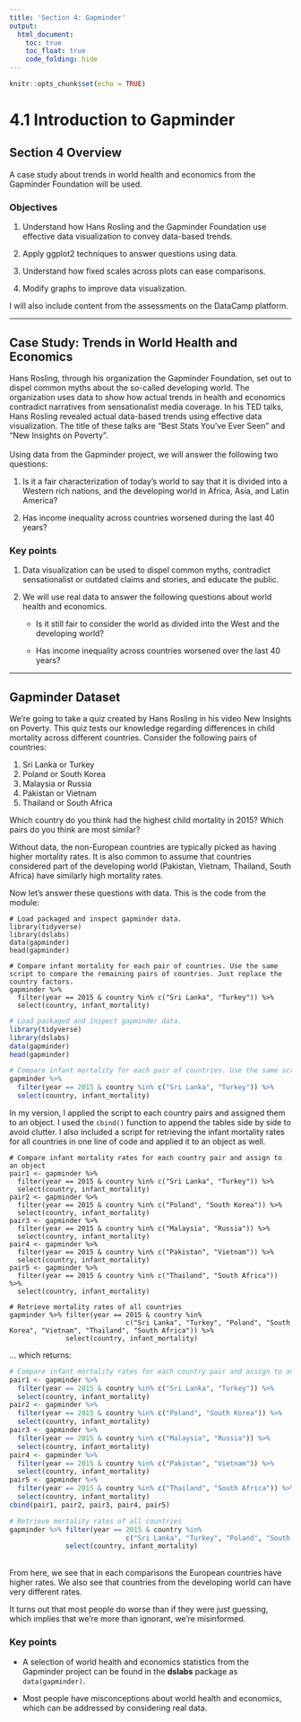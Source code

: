 ```yaml
---
title: 'Section 4: Gapminder'
output:
  html_document:
    toc: true
    toc_float: true
    code_folding: hide
---
```


```r
knitr::opts_chunk$set(echo = TRUE)
```

# 4.1 Introduction to Gapminder

## Section 4 Overview

A case study about trends in world health and economics from the Gapminder Foundation will be used.

### Objectives

1.  Understand how Hans Rosling and the Gapminder Foundation use effective data visualization to convey data-based trends.

2.  Apply ggplot2 techniques to answer questions using data.

3.  Understand how fixed scales across plots can ease comparisons.

4.  Modify graphs to improve data visualization.

I will also include content from the assessments on the DataCamp platform.\

------------------------------------------------------------------------

## Case Study: Trends in World Health and Economics

Hans Rosling, through his organization the Gapminder Foundation, set out to dispel common myths about the so-called developing world. The organization uses data to show how actual trends in health and economics contradict narratives from sensationalist media coverage. In his TED talks, Hans Rosling revealed actual data-based trends using effective data visualization. The title of these talks are "Best Stats You've Ever Seen" and "New Insights on Poverty". \
\
Using data from the Gapminder project, we will answer the following two questions:

1.  Is it a fair characterization of today's world to say that it is divided into a Western rich nations, and the developing world in Africa, Asia, and Latin America?

2.  Has income inequality across countries worsened during the last 40 years?

### Key points

1.  Data visualization can be used to dispel common myths, contradict sensationalist or outdated claims and stories, and educate the public.

2.  We will use real data to answer the following questions about world health and economics.

    -   Is it still fair to consider the world as divided into the West and the developing world?

    -   Has income inequality across countries worsened over the last 40 years?\

------------------------------------------------------------------------

## Gapminder Dataset

We're going to take a quiz created by Hans Rosling in his video New Insights on Poverty. This quiz tests our knowledge regarding differences in child mortality across different countries. Consider the following pairs of countries:\

1.  Sri Lanka or Turkey
2.  Poland or South Korea
3.  Malaysia or Russia
4.  Pakistan or Vietnam
5.  Thailand or South Africa

Which country do you think had the highest child mortality in 2015? Which pairs do you think are most similar? \

Without data, the non-European countries are typically picked as having higher mortality rates. It is also common to assume that countries considered part of the developing world (Pakistan, Vietnam, Thailand, South Africa) have similarly high mortality rates. \

Now let's answer these questions with data. This is the code from the module:

    # Load packaged and inspect gapminder data.
    library(tidyverse)
    library(dslabs)
    data(gapminder)
    head(gapminder)

    # Compare infant mortality for each pair of countries. Use the same script to compare the remaining pairs of countries. Just replace the country factors. 
    gapminder %>%
      filter(year == 2015 & country %in% c("Sri Lanka", "Turkey")) %>%
      select(country, infant_mortality)

```r
# Load packaged and inspect gapminder data.
library(tidyverse)
library(dslabs)
data(gapminder)
head(gapminder)

# Compare infant mortality for each pair of countries. Use the same script to compare the remaining pairs of countries. Just replace the country factors. 
gapminder %>%
  filter(year == 2015 & country %in% c("Sri Lanka", "Turkey")) %>%
  select(country, infant_mortality)
```

In my version, I applied the script to each country pairs and assigned them to an object. I used the `cbind()` function to append the tables side by side to avoid clutter. I also included a script for retrieving the infant mortality rates for all countries in one line of code and applied it to an object as well. \

    # Compare infant mortality rates for each country pair and assign to an object
    pair1 <- gapminder %>%
      filter(year == 2015 & country %in% c("Sri Lanka", "Turkey")) %>%
      select(country, infant_mortality)
    pair2 <- gapminder %>%
      filter(year == 2015 & country %in% c("Poland", "South Korea")) %>%
      select(country, infant_mortality)
    pair3 <- gapminder %>%
      filter(year == 2015 & country %in% c("Malaysia", "Russia")) %>%
      select(country, infant_mortality)
    pair4 <- gapminder %>%
      filter(year == 2015 & country %in% c("Pakistan", "Vietnam")) %>%
      select(country, infant_mortality)
    pair5 <- gapminder %>%
      filter(year == 2015 & country %in% c("Thailand", "South Africa")) %>%
      select(country, infant_mortality)
      
    # Retrieve mortality rates of all countries
    gapminder %>% filter(year == 2015 & country %in% 
                                 c("Sri Lanka", "Turkey", "Poland", "South Korea", "Vietnam", "Thailand", "South Africa")) %>% 
                  select(country, infant_mortality)

... which returns:

```r
# Compare infant mortality rates for each country pair and assign to an object
pair1 <- gapminder %>%
  filter(year == 2015 & country %in% c("Sri Lanka", "Turkey")) %>%
  select(country, infant_mortality)
pair2 <- gapminder %>%
  filter(year == 2015 & country %in% c("Poland", "South Korea")) %>%
  select(country, infant_mortality)
pair3 <- gapminder %>%
  filter(year == 2015 & country %in% c("Malaysia", "Russia")) %>%
  select(country, infant_mortality)
pair4 <- gapminder %>%
  filter(year == 2015 & country %in% c("Pakistan", "Vietnam")) %>%
  select(country, infant_mortality)
pair5 <- gapminder %>%
  filter(year == 2015 & country %in% c("Thailand", "South Africa")) %>%
  select(country, infant_mortality)
cbind(pair1, pair2, pair3, pair4, pair5)

# Retrieve mortality rates of all countries
gapminder %>% filter(year == 2015 & country %in% 
                             c("Sri Lanka", "Turkey", "Poland", "South Korea", "Vietnam", "Thailand", "South Africa")) %>% 
              select(country, infant_mortality)
```

\
From here, we see that in each comparisons the European countries have higher rates. We also see that countries from the developing world can have very different rates.

It turns out that most people do worse than if they were just guessing, which implies that we're more than ignorant, we're misinformed. \

### Key points

-   A selection of world health and economics statistics from the Gapminder project can be found in the **dslabs** package as `data(gapminder)`.

-   Most people have misconceptions about world health and economics, which can be addressed by considering real data.

